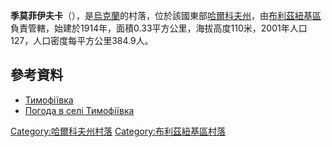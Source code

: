 {{coord|48|40|18|N|36|23|26|E|scale:100000_region:UA|display=title}}

'''季莫菲伊夫卡'''（{{lang-uk|Тимофіївка}}），是[[烏克蘭|烏克蘭]]的村落，位於該國東部[[哈爾科夫州|哈爾科夫州]]，由[[布利茲紐基區|布利茲紐基區]]負責管轄，始建於1914年，面積0.33平方公里，海拔高度110米，2001年人口127，人口密度每平方公里384.9人。

==參考資料==
*[http://gska2.rada.gov.ua/pls/z7502/A005?rdat1=09.01.2009&rf7571=32255 Тимофіївка]{{dead link|date=2017年12月 |bot=InternetArchiveBot |fix-attempted=yes }}
* [http://weather.in.ua/ua/har'kovskaja/26114 Погода в селі Тимофіївка]{{Wayback|url=http://weather.in.ua/ua/har%27kovskaja/26114 |date=20160323035204 }}

{{DEFAULTSORT:Тимофіївка}}
[[Category:哈爾科夫州村落|Category:哈爾科夫州村落]]
[[Category:布利茲紐基區村落|Category:布利茲紐基區村落]]


{{Kharkiv-geo-stub}}